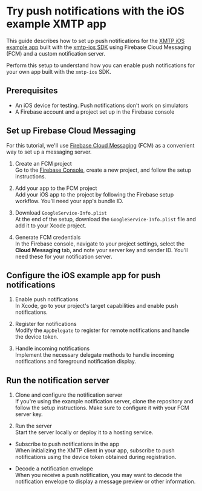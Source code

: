 
<AutoBreadcrumb />

# Try push notifications with the iOS example XMTP app

This guide describes how to set up push notifications for the [XMTP iOS example app](https://github.com/xmtp/xmtp-ios/tree/main/XMTPiOSExample) built with the [xmtp-ios SDK](https://github.com/xmtp/xmtp-ios) using Firebase Cloud Messaging (FCM) and a custom notification server.

Perform this setup to understand how you can enable push notifications for your own app built with the `xmtp-ios` SDK.

## Prerequisites

- An iOS device for testing. Push notifications don't work on simulators
- A Firebase account and a project set up in the Firebase console

## Set up Firebase Cloud Messaging

For this tutorial, we'll use [Firebase Cloud Messaging](https://console.firebase.google.com/) (FCM) as a convenient way to set up a messaging server.

1. Create an FCM project  
Go to the [Firebase Console](https://console.firebase.google.com/), create a new project, and follow the setup instructions.

2. Add your app to the FCM project  
Add your iOS app to the project by following the Firebase setup workflow. You'll need your app's bundle ID.

3. Download `GoogleService-Info.plist`  
At the end of the setup, download the `GoogleService-Info.plist` file and add it to your Xcode project.

4. Generate FCM credentials  
In the Firebase console, navigate to your project settings, select the **Cloud Messaging** tab, and note your server key and sender ID. You'll need these for your notification server.

## Configure the iOS example app for push notifications

1. Enable push notifications  
In Xcode, go to your project's target capabilities and enable push notifications.

2. Register for notifications  
Modify the `AppDelegate` to register for remote notifications and handle the device token.

3. Handle incoming notifications  
Implement the necessary delegate methods to handle incoming notifications and foreground notification display.

## Run the notification server

1. Clone and configure the notification server  
If you're using the example notification server, clone the repository and follow the setup instructions. Make sure to configure it with your FCM server key.

2. Run the server  
Start the server locally or deploy it to a hosting service.

- Subscribe to push notifications in the app  
  When initializing the XMTP client in your app, subscribe to push notifications using the device token obtained during registration.

- Decode a notification envelope  
When you receive a push notification, you may want to decode the notification envelope to display a message preview or other information.